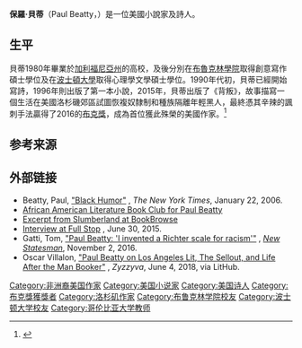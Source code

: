 {{Infobox writer
| name =保羅·貝蒂
| image =File:PaulBeatty.jpg
| caption =
| pseudonym =
| birth_name =Paul Beatty
| birth_date ={{birth date and age|1962|6|9}}
| birth_place ={{USA}}[[加利福尼亞州|加利福尼亞州]][[洛杉磯|洛杉磯]]
| death_date =
| death_place =
| occupation = 小說家<br />詩人
| genre = 
| notableworks =
| political party =
| influences =
| years_active = 1996年至今
| language = 英文
| website =
}}
'''保羅·貝蒂'''（Paul Beatty，{{bd|1962年|6月9日|}}）是一位美國小說家及詩人。

==生平==
貝蒂1980年畢業於[[加利福尼亞州|加利福尼亞州]]的高校，及後分別在[[布魯克林學院|布魯克林學院]]取得創意寫作碩士學位及在[[波士頓大學|波士頓大學]]取得心理學文學碩士學位。1990年代初，貝蒂已經開始寫詩，1996年則出版了第一本小說，2015年，貝蒂出版了《背叛》，故事描寫一個生活在美國洛杉磯郊區試圖恢複奴隸制和種族隔離年輕黑人，最終憑其辛辣的諷刺手法贏得了2016的[[布克獎|布克獎]]，成為首位獲此殊榮的美國作家。<ref>{{Cite web |url=https://arts.columbia.edu/profiles/paul-beatty |title=Paul Beatty faculty page, Columbia University School of the Arts |accessdate=2020-08-09 |archive-date=2019-06-22 |archive-url=https://web.archive.org/web/20190622210454/https://arts.columbia.edu/profiles/paul-beatty |dead-url=no }}</ref>

==参考来源==
{{reflist}}

==外部链接==
* Beatty, Paul, [https://www.nytimes.com/2006/01/22/books/review/22beatty.html "Black Humor"] {{Wayback|url=https://www.nytimes.com/2006/01/22/books/review/22beatty.html |date=20150717051551 }}, ''The New York Times'', January 22, 2006.
* [http://authors.aalbc.com/paulbeatty.htm African American Literature Book Club for Paul Beatty]{{Wayback|url=http://authors.aalbc.com/paulbeatty.htm |date=20050826231359 }}
* [http://www.bookbrowse.com/excerpts/index.cfm?book_number=2148 Excerpt from Slumberland at BookBrowse] {{Wayback|url=http://www.bookbrowse.com/excerpts/index.cfm?book_number=2148 |date=20200928213502 }}
* [http://www.full-stop.net/2015/06/30/interviews/max/paul-beatty/ Interview at Full Stop] {{Wayback|url=http://www.full-stop.net/2015/06/30/interviews/max/paul-beatty/ |date=20200922133324 }}, June 30, 2015.
* Gatti, Tom, [http://www.newstatesman.com/culture/books/2016/11/paul-beatty-i-invented-richter-scale-racism "Paul Beatty: 'I invented a Richter scale for racism'"] {{Wayback|url=http://www.newstatesman.com/culture/books/2016/11/paul-beatty-i-invented-richter-scale-racism |date=20201204015929 }}, ''[[New_Statesman|New Statesman]]'', November 2, 2016.
* Oscar Villalon, [https://lithub.com/paul-beatty-on-los-angeles-lit-the-sellout-and-life-after-the-man-booker/ "Paul Beatty on Los Angeles Lit, The Sellout, and Life After the Man Booker"] {{Wayback|url=https://lithub.com/paul-beatty-on-los-angeles-lit-the-sellout-and-life-after-the-man-booker/ |date=20201109013227 }}, ''Zyzzyva'', June 4, 2018, via LitHub.

{{布克奖}}
{{Authority control}}
{{DEFAULTSORT:Beatty, Paul}}
[[Category:非洲裔美国作家|Category:非洲裔美国作家]]
[[Category:美国小说家|Category:美国小说家]]
[[Category:美国诗人|Category:美国诗人]]
[[Category:布克獎獲獎者|Category:布克獎獲獎者]]
[[Category:洛杉矶作家|Category:洛杉矶作家]]
[[Category:布鲁克林学院校友|Category:布鲁克林学院校友]]
[[Category:波士顿大学校友|Category:波士顿大学校友]]
[[Category:哥伦比亚大学教师|Category:哥伦比亚大学教师]]